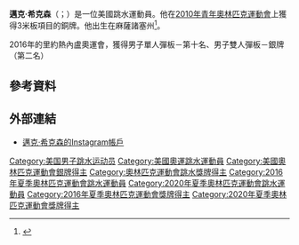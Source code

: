 {{noteTA|G1=Aquatics}}
{{Infobox sportsperson
|image       = 
|caption     =
|name        = 邁克·希克森
|english_name = Michael Hixon
|nickname    = 
|birth_date  ={{birth_date_and_age|1994|7|16}}
|birth_place = 
|residence   = 
|height      = 
|weight      =
|retired     =
|country       = {{USA}}
|sport         = [[跳水|跳水]]
|event         = 3米跳板
|rank          =
|club          = 
|collegeteam   =
|partner       = 
|former_partner =
|coach         = 
|medaltemplates= <!-- see [[Template:MedalRelatedTemplates|Template:MedalRelatedTemplates]] -->
{{MedalSport | 男子[[跳水|跳水]]}}
{{MedalCountry | {{USA}}}}
{{MedalCompetition | [[奧林匹克運動會|奧林匹克運動會]]}}
{{MedalSilver| [[2016年夏季奧林匹克運動會|2016年 里约热内卢]] |[[2016年夏季奧林匹克運動會跳水男子雙人3米彈板比賽|雙人3米跳板]]}}
{{MedalSilver| [[2020年夏季奧林匹克運動會|2020年 東京]] |[[2020年夏季奧林匹克運動會跳水男子雙人3公尺跳板比賽|雙人3米跳板]]}}
}}
'''邁克·希克森'''（{{lang-en|Michael Hixon}}；{{bd|1994年|7月16日}}）是一位美國跳水運動員。他在[[2010年夏季青年奧林匹克運動會跳水比賽|2010年青年奧林匹克運動會]]上獲得3米板項目的銅牌。他出生在麻薩諸塞州<ref name="team usa bio">{{cite web|url=http://youtholympicgames.teamusa.org/athletes/michael-hixon|title=Michael Hixon|work=[[United_States_Olympic_Committee|United States Olympic Committee]]|accessdate=September 9, 2010|deadurl=yes|archiveurl=https://web.archive.org/web/20110728083120/http://youtholympicgames.teamusa.org/athletes/michael-hixon|archivedate=2011-07-28}}</ref>。

2016年的里約熱內盧奧運會，獲得男子單人彈板－第十名、男子雙人彈板－銀牌（第二名）

==參考資料==
{{reflist}}

==外部連結==
*[https://instagram.com/hixon4 邁克·希克森的Instagram帳戶]

{{DEFAULTSORT:Hixon, Michael}}
[[Category:美国男子跳水运动员|Category:美国男子跳水运动员]]
[[Category:美國奧運跳水運動員|Category:美國奧運跳水運動員]]
[[Category:美國奧林匹克運動會銀牌得主|Category:美國奧林匹克運動會銀牌得主]]
[[Category:奧林匹克運動會跳水獎牌得主|Category:奧林匹克運動會跳水獎牌得主]]
[[Category:2016年夏季奧林匹克運動會跳水運動員|Category:2016年夏季奧林匹克運動會跳水運動員]]
[[Category:2020年夏季奧林匹克運動會跳水運動員|Category:2020年夏季奧林匹克運動會跳水運動員]]
[[Category:2016年夏季奧林匹克運動會獎牌得主|Category:2016年夏季奧林匹克運動會獎牌得主]]
[[Category:2020年夏季奧林匹克運動會獎牌得主|Category:2020年夏季奧林匹克運動會獎牌得主]]